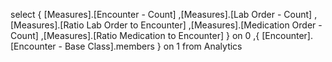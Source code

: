 

select
{
[Measures].[Encounter - Count]
,[Measures].[Lab Order - Count]
,[Measures].[Ratio Lab Order to Encounter]
,[Measures].[Medication Order - Count]
,[Measures].[Ratio Medication to Encounter]
} on 0
,{
[Encounter].[Encounter - Base Class].members
} on 1
from
	Analytics


